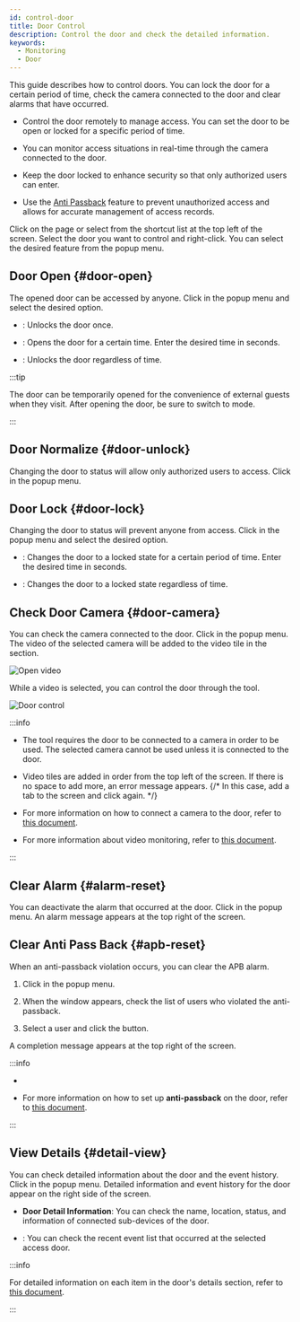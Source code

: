 ```yaml
---
id: control-door
title: Door Control
description: Control the door and check the detailed information.
keywords:
  - Monitoring
  - Door
---
```


This guide describes how to control doors. You can lock the door for a certain period of time, check the camera connected to the door and clear alarms that have occurred.

* Control the door remotely to manage access. You can set the door to be open or locked for a specific period of time.

* You can monitor access situations in real-time through the camera connected to the door.

* Keep the door locked to enhance security so that only authorized users can enter.

* Use the [Anti Passback](../../reference/glossary#apb) feature to prevent unauthorized access and allows for accurate management of access records.

Click <Cmd sid='shell.header.arena' /> on the <Cmd sid='shell.header.launcher' /> page or select <Cmd sid='shell.header.arena' /> from the shortcut list at the top left of the screen. Select the door you want to control and right-click. You can select the desired feature from the popup menu.

## Door Open {#door-open}

The opened door can be accessed by anyone. Click <Cmd sid='arena.tree.contextMenu.unlock' /> in the popup menu and select the desired option.

* <Cmd sid='arena.tree.contextMenu.unlockOnce' />: Unlocks the door once.

* <Cmd sid='arena.tree.contextMenu.unlockTimed' />: Opens the door for a certain time. Enter the desired time in seconds.

* <Cmd sid='arena.tree.contextMenu.unlockPermanent' />: Unlocks the door regardless of time.

:::tip

The door can be temporarily opened for the convenience of external guests when they visit. After opening the door, be sure to switch to <Cmd sid='arena.tree.contextMenu.normalize' /> mode.

:::

## Door Normalize {#door-unlock}

Changing the door to <Cmd sid='arena.tree.contextMenu.normalize' /> status will allow only authorized users to access. Click <Cmd sid='arena.tree.contextMenu.normalize' /> in the popup menu.

## Door Lock {#door-lock}

Changing the door to <Cmd sid='arena.tree.contextMenu.lock' /> status will prevent anyone from access. Click <Cmd sid='arena.tree.contextMenu.lock' /> in the popup menu and select the desired option.

* <Cmd sid='arena.tree.contextMenu.unlockTimed' />: Changes the door to a locked state for a certain period of time. Enter the desired time in seconds.

* <Cmd sid='arena.tree.contextMenu.lockPermanent' />: Changes the door to a locked state regardless of time.

## Check Door Camera {#door-camera}

You can check the camera connected to the door. Click <Cmd sid='arena.tree.contextMenu.openVideo' /> in the popup menu. The video of the selected camera will be added to the video tile in the <Cmd sid='shell.header.arena' /> section.

<Image src='/img/monitoring-door-control-open-video.png' alt='Open video' />

While a video is selected, you can control the door through the <Cmd sid='arena.map.doorControl' /> tool.

<Image src='/img/monitoring-door-control.png' alt='Door control' />

:::info

* The <Cmd sid='arena.map.doorControl' /> tool requires the door to be connected to a camera in order to be used. The selected camera cannot be used unless it is connected to the door.

* Video tiles are added in order from the top left of the screen. If there is no space to add more, an error message appears. {/* In this case, add a tab to the screen and click <Cmd sid='arena.tree.contextMenu.openVideo' /> again. */}

* For more information on how to connect a camera to the door, refer to [this document](#).

* For more information about video monitoring, refer to [this document](monitoring-video).

:::

## Clear Alarm {#alarm-reset}

You can deactivate the alarm that occurred at the door. Click <Cmd sid='arena.tree.contextMenu.clearAlarm' /> in the popup menu. An alarm message appears at the top right of the screen.

## Clear Anti Pass Back {#apb-reset}

When an anti-passback violation occurs, you can clear the APB alarm. 

1. Click <Cmd sid='arena.tree.contextMenu.clearApb' /> in the popup menu. 

2. When the <Cmd sid='arena.tree.contextMenu.clearApb' /> window appears, check the list of users who violated the anti-passback.

3. Select a user and click the <Cmd sid='common.apply' /> button.

A completion message appears at the top right of the screen.

:::info

* <Glossary termid='apb'/>

* For more information on how to set up **anti-passback** on the door, refer to [this document](#).

:::

## View Details {#detail-view}

You can check detailed information about the door and the event history. Click <Cmd sid='arena.tree.contextMenu.viewDetail' /> in the popup menu. Detailed information and event history for the door appear on the right side of the screen.

* **Door Detail Information**: You can check the name, location, status, and information of connected sub-devices of the door.

* <Cmd sid='arena.recentEvent' />: You can check the recent event list that occurred at the selected access door.

:::info

For detailed information on each item in the door's details section, refer to [this document](#).

:::
